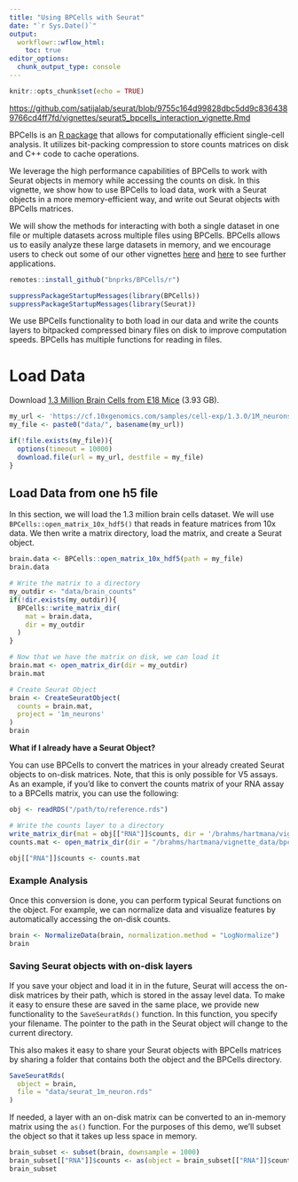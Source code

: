 ```yaml
---
title: "Using BPCells with Seurat"
date: "`r Sys.Date()`"
output:
  workflowr::wflow_html:
    toc: true
editor_options:
  chunk_output_type: console
---
```


```r
knitr::opts_chunk$set(echo = TRUE)
```

<https://github.com/satijalab/seurat/blob/9755c164d99828dbc5dd9c8364389766cd4ff7fd/vignettes/seurat5_bpcells_interaction_vignette.Rmd>

BPCells is an [R package](https://github.com/bnprks/BPCells) that allows for computationally efficient single-cell analysis. It utilizes bit-packing compression to store counts matrices on disk and C++ code to cache operations. 

We leverage the high performance capabilities of BPCells to work with Seurat objects in memory while accessing the counts on disk. In this vignette, we show how to use BPCells to load data, work with a Seurat objects in a more memory-efficient way, and write out Seurat objects with BPCells matrices.

We will show the methods for interacting with both a single dataset in one file or multiple datasets across multiple files using BPCells. BPCells allows us to easily analyze these large datasets in memory, and we encourage users to check out some of our other vignettes [here]() and [here]() to see further applications. 

```r
remotes::install_github("bnprks/BPCells/r")
```

```r
suppressPackageStartupMessages(library(BPCells))
suppressPackageStartupMessages(library(Seurat))
```

We use BPCells functionality to both load in our data and write the counts layers to bitpacked compressed binary files on disk to improve computation speeds. BPCells has multiple functions for reading in files.

# Load Data

Download [1.3 Million Brain Cells from E18 Mice](https://support.10xgenomics.com/single-cell-gene-expression/datasets/1.3.0/1M_neurons?) (3.93 GB).

```r
my_url <- 'https://cf.10xgenomics.com/samples/cell-exp/1.3.0/1M_neurons/1M_neurons_filtered_gene_bc_matrices_h5.h5'
my_file <- paste0("data/", basename(my_url))

if(!file.exists(my_file)){
  options(timeout = 10000)
  download.file(url = my_url, destfile = my_file)
}
```

## Load Data from one h5 file 

In this section, we will load the 1.3 million brain cells dataset. We will use `BPCells::open_matrix_10x_hdf5()` that reads in feature matrices from 10x data. We then write a matrix directory, load the matrix, and create a Seurat object. 

```r
brain.data <- BPCells::open_matrix_10x_hdf5(path = my_file)
brain.data

# Write the matrix to a directory
my_outdir <- "data/brain_counts"
if(!dir.exists(my_outdir)){
  BPCells::write_matrix_dir(
    mat = brain.data,
    dir = my_outdir
  )
}

# Now that we have the matrix on disk, we can load it
brain.mat <- open_matrix_dir(dir = my_outdir)
brain.mat

# Create Seurat Object
brain <- CreateSeuratObject(
  counts = brain.mat,
  project = '1m_neurons'
)
brain
```

**What if I already have a Seurat Object?**

You can use BPCells to convert the matrices in your already created Seurat objects to on-disk matrices. Note, that this is only possible for V5 assays. As an example, if you'd like to convert the counts matrix of your RNA assay to a BPCells matrix, you can use the following: 

```r
obj <- readRDS("/path/to/reference.rds")

# Write the counts layer to a directory
write_matrix_dir(mat = obj[["RNA"]]$counts, dir = '/brahms/hartmana/vignette_data/bpcells/brain_counts')
counts.mat <- open_matrix_dir(dir = "/brahms/hartmana/vignette_data/bpcells/brain_counts")

obj[["RNA"]]$counts <- counts.mat
```

### Example Analysis

Once this conversion is done, you can perform typical Seurat functions on the object. For example, we can normalize data and visualize features by automatically accessing the on-disk counts. 

```r
brain <- NormalizeData(brain, normalization.method = "LogNormalize")
brain
```

### Saving Seurat objects with on-disk layers

If you save your object and load it in in the future, Seurat will access the on-disk matrices by their path, which is stored in the assay level data. To make it easy to ensure these are saved in the same place, we provide new functionality to the `SaveSeuratRds()` function. In this function, you specify your filename. The pointer to the path in the Seurat object will change to the current directory.

This also makes it easy to share your Seurat objects with BPCells matrices by sharing a folder that contains both the object and the BPCells directory.

```r
SaveSeuratRds(
  object = brain,
  file = "data/seurat_1m_neuron.rds"
)
```

If needed, a layer with an on-disk matrix can be converted to an in-memory matrix using the `as()` function. For the purposes of this demo, we'll subset the object so that it takes up less space in memory. 

```r
brain_subset <- subset(brain, downsample = 1000)
brain_subset[["RNA"]]$counts <- as(object = brain_subset[["RNA"]]$counts, Class = "dgCMatrix")
brain_subset
```
